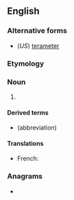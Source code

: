 {{also|téramètre|tera-metre}}
==English==

===Alternative forms===
* (''US'') [[terameter]]

===Etymology===
{{prefix|en|tera|metre}}

===Noun===
{{en-noun}}

# {{SI-unit-2|tera|metre|length|meter}}

====Derived terms====
* {{l|en|Tm}} (abbreviation)

====Translations====
{{trans-top|SI unit of length equal to 10<sup>12</sup> metres}}
* French: {{t+|fr|téramètre|m}}
{{trans-mid}}
{{trans-bottom}}

===Anagrams===
* {{anagrams|en|a=aeeemrrtt|ratemeter|terameter}}